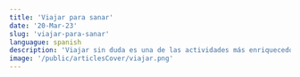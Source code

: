 ```yaml
---
title: 'Viajar para sanar'
date: '20-Mar-23'
slug: 'viajar-para-sanar'
languague: spanish
description: 'Viajar sin duda es una de las actividades más enriquecedoras que pueden existir. Viajar, realmente, es ir a un lugar que no conoces, pero con la mejor sensación posible; es darle la bienvenida a lo desconocido'
image: '/public/articlesCover/viajar.png' 
---
```


<Title content={'Viajar, para sanar'}/>
<P>
Viajar sin duda es una de las actividades más enriquecedoras que pueden existir.
<br/>
<b> Viajar, realmente, es ir a un lugar que no conoces, pero con la mejor sensación posible; es darle la bienvenida a lo desconocido, ir tras él desde una perspectiva positiva, y no desde una negativa como solemos hacer con lo que desconocemos.</b>. Te permite conocer sensaciones, personas, lugares e incluso sentimientos que no sueles toparte en tu día a día; te hace ser consciente de que el mundo nunca se cansará de ofrecerte novedad.
<br/>
Viajar te permite construir confianza, y mucho más si lo haces solo. Te enfrentas a una ciudad desconocida, con personas que jamás has visto en tu vida y sin embargo eres capaz de cumplir lo que tenías en mente. <b>Viajar; además, si buscas una mirada desde la perspectiva espiritual te permite reflexionar y hacer un alto en el camino de tu rutina y la vida que has llevado hasta ese momento, tal como lo viví yo.</b>
<br/>
No es hasta que miramos hacia dentro cuando nos damos cuenta en realidad de nuestros defectos, inseguridades, y aspectos que intencionalmente dejamos que el ruido del mundo silencie.<b> Pero esto no sucede espontáneamente, no es como que te levantas un día y decides de la nada mirar adentro tuyo y enfrentarte con tus demonios, con eso que no le cuentas a nadie, con eso que te causa tanta incomodidad hablarlo e incluso pensarlo</b>; es necesario que vengan personas o situaciones que en un principio vienen envueltas de dolor para nuestra vida pero eventualmente, si tenemos la suficiente inteligencia emocional, serán la luz que nos guíe para liberarnos de nuestros defectos, personas o situaciones que te muestran que los ladrillos con los que estabas construyendo tu vida eran puros bloques de cristal y que es necesario romperlos para construir sobre bases sólidas. 
<br/>
<Quote author={'Alfred Pennyworth'} quote={'Las cosas siempre van a empeorar antes de mejorar'}/>
<br/>
En este viaje pude retomar contacto con personas maravillosas que me brindaron palabras sabias que necesitaba escuchar, momentos de risas y anécdotas que hacen sentir que la vida con amigos es mucho mejor. Un viaje que fue necesario para enfrentar mis inseguridades, mi lado que solo conocen las personas más cercanas y esa parte de mi que solo me ha alejado de lo que en momentos he buscado.
<br/>
Hoy, después de haber vivido tal experiencia puedo decir que ya no me incomoda tanto como antes mirar a mi interior. Espero llegar al día donde pueda protegerte, donde no haya una bestia adentro y donde haya donde escondernos; que puedas verme a los ojos y veas donde antes se escondían mis demonios 
</P>

<ShareWith slug={'viajar-para-sanar'}/>

